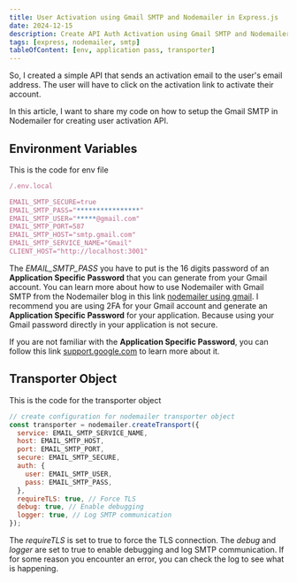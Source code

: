 ```yaml
---
title: User Activation using Gmail SMTP and Nodemailer in Express.js
date: 2024-12-15
description: Create API Auth Activation using Gmail SMTP and Nodemailer in Express.js
tags: [express, nodemailer, smtp]
tableOfContent: [env, application pass, transporter]
---
```


So, I created a simple API that sends an activation email to the user's email address. The user will have to click on the activation link to activate their account.

In this article, I want to share my code on how to setup the Gmail SMTP in Nodemailer for creating user activation API.

## Environment Variables

This is the code for env file

```js
/.env.local

EMAIL_SMTP_SECURE=true
EMAIL_SMTP_PASS="****************"
EMAIL_SMTP_USER="*****@gmail.com"
EMAIL_SMTP_PORT=587
EMAIL_SMTP_HOST="smtp.gmail.com"
EMAIL_SMTP_SERVICE_NAME="Gmail"
CLIENT_HOST="http://localhost:3001"
```

The _EMAIL_SMTP_PASS_ you have to put is the 16 digits password of an **Application Specific Password** that you can generate from your Gmail account. You can learn more about how to use Nodemailer with Gmail SMTP from the Nodemailer blog in this link [nodemailer using gmail](https://www.nodemailer.com/usage/using-gmail/). I recommend you are using 2FA for your Gmail account and generate an **Application Specific Password** for your application. Because using your Gmail password directly in your application is not secure.

If you are not familiar with the **Application Specific Password**, you can follow this link [support.google.com](https://support.google.com/accounts/answer/185833?hl=en) to learn more about it.

## Transporter Object

This is the code for the transporter object

```js
// create configuration for nodemailer transporter object
const transporter = nodemailer.createTransport({
  service: EMAIL_SMTP_SERVICE_NAME,
  host: EMAIL_SMTP_HOST,
  port: EMAIL_SMTP_PORT,
  secure: EMAIL_SMTP_SECURE,
  auth: {
    user: EMAIL_SMTP_USER,
    pass: EMAIL_SMTP_PASS,
  },
  requireTLS: true, // Force TLS
  debug: true, // Enable debugging
  logger: true, // Log SMTP communication
});
```

The _requireTLS_ is set to true to force the TLS connection. The _debug_ and _logger_ are set to true to enable debugging and log SMTP communication. If for some reason you encounter an error, you can check the log to see what is happening.
